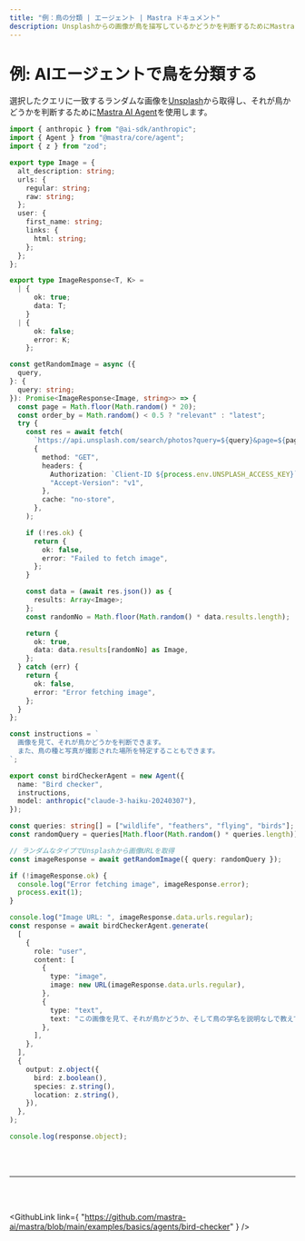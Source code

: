 ---
title: "例：鳥の分類 | エージェント | Mastra ドキュメント"
description: Unsplashからの画像が鳥を描写しているかどうかを判断するためにMastra AIエージェントを使用する例。
---


# 例: AIエージェントで鳥を分類する

選択したクエリに一致するランダムな画像を[Unsplash](https://unsplash.com/)から取得し、それが鳥かどうかを判断するために[Mastra AI Agent](/docs/agents/overview.md)を使用します。

```ts showLineNumbers copy
import { anthropic } from "@ai-sdk/anthropic";
import { Agent } from "@mastra/core/agent";
import { z } from "zod";

export type Image = {
  alt_description: string;
  urls: {
    regular: string;
    raw: string;
  };
  user: {
    first_name: string;
    links: {
      html: string;
    };
  };
};

export type ImageResponse<T, K> =
  | {
      ok: true;
      data: T;
    }
  | {
      ok: false;
      error: K;
    };

const getRandomImage = async ({
  query,
}: {
  query: string;
}): Promise<ImageResponse<Image, string>> => {
  const page = Math.floor(Math.random() * 20);
  const order_by = Math.random() < 0.5 ? "relevant" : "latest";
  try {
    const res = await fetch(
      `https://api.unsplash.com/search/photos?query=${query}&page=${page}&order_by=${order_by}`,
      {
        method: "GET",
        headers: {
          Authorization: `Client-ID ${process.env.UNSPLASH_ACCESS_KEY}`,
          "Accept-Version": "v1",
        },
        cache: "no-store",
      },
    );

    if (!res.ok) {
      return {
        ok: false,
        error: "Failed to fetch image",
      };
    }

    const data = (await res.json()) as {
      results: Array<Image>;
    };
    const randomNo = Math.floor(Math.random() * data.results.length);

    return {
      ok: true,
      data: data.results[randomNo] as Image,
    };
  } catch (err) {
    return {
      ok: false,
      error: "Error fetching image",
    };
  }
};

const instructions = `
  画像を見て、それが鳥かどうかを判断できます。
  また、鳥の種と写真が撮影された場所を特定することもできます。
`;

export const birdCheckerAgent = new Agent({
  name: "Bird checker",
  instructions,
  model: anthropic("claude-3-haiku-20240307"),
});

const queries: string[] = ["wildlife", "feathers", "flying", "birds"];
const randomQuery = queries[Math.floor(Math.random() * queries.length)];

// ランダムなタイプでUnsplashから画像URLを取得
const imageResponse = await getRandomImage({ query: randomQuery });

if (!imageResponse.ok) {
  console.log("Error fetching image", imageResponse.error);
  process.exit(1);
}

console.log("Image URL: ", imageResponse.data.urls.regular);
const response = await birdCheckerAgent.generate(
  [
    {
      role: "user",
      content: [
        {
          type: "image",
          image: new URL(imageResponse.data.urls.regular),
        },
        {
          type: "text",
          text: "この画像を見て、それが鳥かどうか、そして鳥の学名を説明なしで教えてください。また、この写真の場所を高校生が理解できるように1、2文で要約してください。",
        },
      ],
    },
  ],
  {
    output: z.object({
      bird: z.boolean(),
      species: z.string(),
      location: z.string(),
    }),
  },
);

console.log(response.object);
```

<br />
<br />
<hr className="dark:border-[#404040] border-gray-300" />
<br />
<br />

<GithubLink
  link={
    "https://github.com/mastra-ai/mastra/blob/main/examples/basics/agents/bird-checker"
  }
/>
